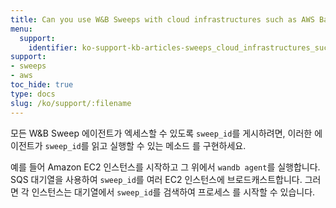 ```yaml
---
title: Can you use W&B Sweeps with cloud infrastructures such as AWS Batch, ECS, etc.?
menu:
  support:
    identifier: ko-support-kb-articles-sweeps_cloud_infrastructures_such_aws_batch_ecs
support:
- sweeps
- aws
toc_hide: true
type: docs
slug: /ko/support/:filename
---
```


모든 W&B Sweep 에이전트가 엑세스할 수 있도록 `sweep_id`를 게시하려면, 이러한 에이전트가 `sweep_id`를 읽고 실행할 수 있는 메소드 를 구현하세요.

예를 들어 Amazon EC2 인스턴스를 시작하고 그 위에서 `wandb agent`를 실행합니다. SQS 대기열을 사용하여 `sweep_id`를 여러 EC2 인스턴스에 브로드캐스트합니다. 그러면 각 인스턴스는 대기열에서 `sweep_id`를 검색하여 프로세스 를 시작할 수 있습니다.
